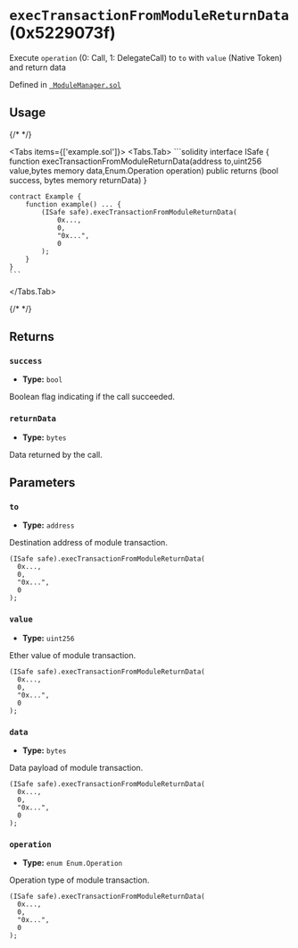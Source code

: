 



# `execTransactionFromModuleReturnData` (0x5229073f)



Execute `operation` (0: Call, 1: DelegateCall) to `to` with `value` (Native Token) and return data




Defined in [` ModuleManager.sol`](https://github.com/safe-global/safe-smart-account/tree/v1.4.1/contracts/base/ModuleManager.sol#L104)


## Usage

{/* <!-- vale off --> */}

<Tabs items={['example.sol']}>
  <Tabs.Tab>
    ```solidity
    interface ISafe {
        function execTransactionFromModuleReturnData(address to,uint256 value,bytes memory data,Enum.Operation operation) public returns (bool success, bytes memory returnData)
    }

    contract Example {
        function example() ... {
            (ISafe safe).execTransactionFromModuleReturnData(
                0x...,
                0,
                "0x...",
                0
            );
        }
    }
    ```
  </Tabs.Tab>
</Tabs>

{/* <!-- vale on --> */}

## Returns

### `success`

  - **Type:** `bool`

  Boolean flag indicating if the call succeeded.


### `returnData`

  - **Type:** `bytes`

  Data returned by the call.




## Parameters

### `to`

  - **Type:** `address`

  Destination address of module transaction.

  ```solidity focus=2
  (ISafe safe).execTransactionFromModuleReturnData(
    0x...,
    0,
    "0x...",
    0
  );
  ```


### `value`

  - **Type:** `uint256`

  Ether value of module transaction.

  ```solidity focus=3
  (ISafe safe).execTransactionFromModuleReturnData(
    0x...,
    0,
    "0x...",
    0
  );
  ```


### `data`

  - **Type:** `bytes`

  Data payload of module transaction.

  ```solidity focus=4
  (ISafe safe).execTransactionFromModuleReturnData(
    0x...,
    0,
    "0x...",
    0
  );
  ```


### `operation`

  - **Type:** `enum Enum.Operation`

  Operation type of module transaction.

  ```solidity focus=5
  (ISafe safe).execTransactionFromModuleReturnData(
    0x...,
    0,
    "0x...",
    0
  );
  ```





